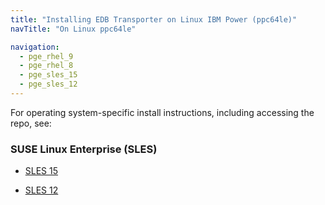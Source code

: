 ```yaml
---
title: "Installing EDB Transporter on Linux IBM Power (ppc64le)"
navTitle: "On Linux ppc64le"

navigation:
  - pge_rhel_9
  - pge_rhel_8
  - pge_sles_15
  - pge_sles_12
---
```


For operating system-specific install instructions, including accessing the repo, see:

### SUSE Linux Enterprise (SLES)

- [SLES 15](pge_sles_15)

- [SLES 12](pge_sles_12)

